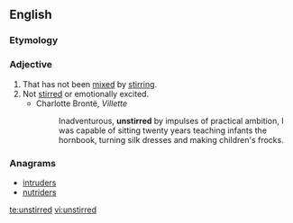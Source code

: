 ==English==

===Etymology===
{{prefix|un|stirred|lang=en}}

===Adjective===
{{en-adj}}

# That has not been [[mixed]] by [[stir]]ring.
# Not [[stirred]] or emotionally excited.
#* Charlotte Brontë, ''Villette''
#*: Inadventurous, '''unstirred''' by impulses of practical ambition, I was capable of sitting twenty years teaching infants the hornbook, turning silk dresses and making children's frocks.

===Anagrams===
* [[intruders#English|intruders]]
* [[nutriders#English|nutriders]]

[[te:unstirred]]
[[vi:unstirred]]